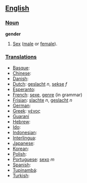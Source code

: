 == [[English]] ==

=== [[Noun]] ===

'''gender'''
# [[Sex]] ([[male]] or [[female]]).

=== [[Translations]] ===

*[[Basque]]:
*[[Chinese]]:
*[[Danish]]:
*[[Dutch]]: [[geslacht]] ''n'', [[sekse]] ''f''
*[[Esperanto]]:
*[[French]]: [[sexe]], [[genre]] (in grammar)
*[[Frisian]]: [[slachte]] ''n'', [[geslacht]] ''n''
*[[German]]:
*[[Greek]]: [[γένος]]
*[[Guaraní]]
*[[Hebrew]]:
*[[Ido]]:
*[[Indonesian]]: 
*[[Interlingua]]:
*[[Japanese]]:
*[[Korean]]:
*[[Polish]]:
*[[Portuguese]]: [[sexo]] ''m''
*[[Spanish]]:
*[[Tupinambá]]:
*[[Turkish]]: